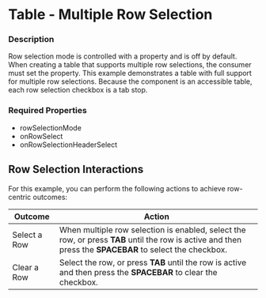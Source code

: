 
# Table - Multiple Row Selection

### Description

Row selection mode is controlled with a property and is off by default.
When creating a table that supports multiple row selections, the consumer must set the property.
This example demonstrates a table with full support for multiple row selections.
Because the component is an accessible table, each row selection checkbox is a tab stop.

### Required Properties
* rowSelectionMode
* onRowSelect
* onRowSelectionHeaderSelect

## Row Selection Interactions
For this example, you can perform the following actions to achieve row-centric outcomes:

|Outcome|Action|
|---|---|
|Select a Row|When multiple row selection is enabled, select the row, or press **TAB** until the row is active and then press the **SPACEBAR** to select the checkbox.|
|Clear a Row|Select the row, or press **TAB** until the row is active and then press the **SPACEBAR** to clear the checkbox.|

<TableRowSelection title='Table With Row Selection' />
